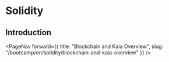 
# Solidity

## Introduction


<PageNav 
    forward={{
        title: "Blockchain and Kaia Overview",
        slug: "/bootcamp/en/solidity/blockchain-and-kaia-overview" 
    }}
/>